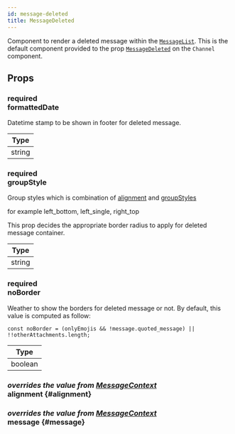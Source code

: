 ```yaml
---
id: message-deleted
title: MessageDeleted
---
```



Component to render a deleted message within the [`MessageList`](./message_list.mdx).
This is the default component provided to the prop [`MessageDeleted`](../core-components/channel.mdx#messagedeleted) on the `Channel` component.

## Props

### <div class="label required">required</div> **formattedDate**

Datetime stamp to be shown in footer for deleted message.

| Type   |
| ------ |
| string |

### <div class="label required">required</div> **groupStyle**

Group styles which is combination of [alignment](../contexts/message_context.mdx#alignment) and [groupStyles](../contexts/message_context.mdx#groupstyles)

for example left_bottom, left_single, right_top

This prop decides the appropriate border radius to apply for deleted message container.

| Type   |
| ------ |
| string |

### <div class="label required">required</div> **noBorder**

Weather to show the borders for deleted message or not. By default, this value is computed as follow:

```tsx
const noBorder = (onlyEmojis && !message.quoted_message) || !!otherAttachments.length;
```

| Type    |
| ------- |
| boolean |

<!-- ### <div class="label required">required</div> **onLayout** -->

### <div class="label description">_overrides the value from [MessageContext](../contexts/message_context.mdx#alignment)_</div> alignment {#alignment}

<Alignment />

### <div class="label description">_overrides the value from [MessageContext](../contexts/message_context.mdx#message)_</div> message {#message}

<MessageProp />
